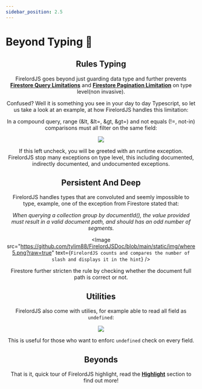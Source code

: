 ```yaml
---
sidebar_position: 2.5
---
```


# Beyond Typing 🚀


<Header />

## Rules Typing

FirelordJS goes beyond just guarding data type and further prevents **[Firestore Query Limitations](https://firebase.google.com/docs/firestore/query-data/queries#query_limitations)** and **[Firestore Pagination Limitation](https://firebase.google.com/docs/firestore/query-data/order-limit-data?hl=en&authuser=0#limitations)** on type level(non invasive).

Confused? Well it is something you see in your day to day Typescript, so let us take a look at an example, at how FirelordJS handles this limitation:

<div align='center'>

In a compound query, range (&lt, &lt=, &gt, &gt=) and not equals (!=, not-in) comparisons must all filter on the same field:

</div>
<Image src='https://github.com/tylim88/FirelordJSDoc/blob/main/static/img/query1.png?raw=true' text='FirelordJS warn you when you violate the limitation and display related error message in the hint.'/>

If this left uncheck, you will be greeted with an runtime exception. FirelordJS stop many exceptions on type level, this including documented, indirectly documented, and undocumented exceptions.

## Persistent And Deep

FirelordJS handles types that are convoluted and seemly impossible to type, example, one of the exception from Firestore stated that:

<div align="center">
	<i>
		When querying a collection group by documentId(), the value provided must
		result in a valid document path, and should has an odd number of segments.
	</i>
</div>

<Image
	src="https://github.com/tylim88/FirelordJSDoc/blob/main/static/img/where5.png?raw=true"
	text={`FirelordJS counts and compares the number of slash and displays it in the hint`}
/>

Firestore further stricten the rule by checking whether the document full path is correct or not.

## Utilities

FirelordJS also come with utilies, for example able to read all field as `undefined`:

<Image
	src="https://github.com/tylim88/FirelordJSDoc/blob/main/static/img/possiblyReadAsUndefined2.png?raw=true"
	text="FirelordJS union all read field with undefined."
/>

This is useful for those who want to enforc `undefined` check on every field.

## Beyonds

That is it, quick tour of FirelordJS highlight, read the **[Highlight](./highlights/before_you%20read.md)** section to find out more!
